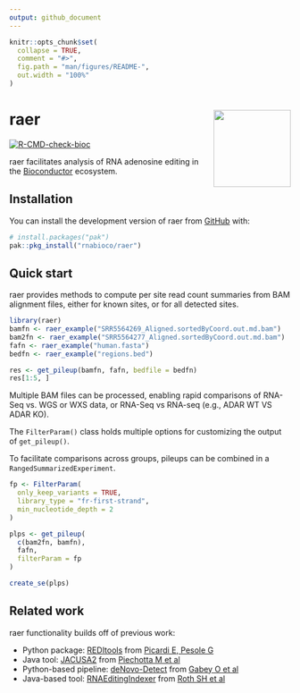 ```yaml
---
output: github_document
---
```


<!-- README.md is generated from README.Rmd. Please edit that file -->

```r
knitr::opts_chunk$set(
  collapse = TRUE,
  comment = "#>",
  fig.path = "man/figures/README-",
  out.width = "100%"
)
```

# raer <a href="https://rnabioco.github.io/raer"><img src="man/figures/logo.png" align="right" height="138" /></a>

<!-- badges: start -->
[![R-CMD-check-bioc](https://github.com/rnabioco/raer/actions/workflows/check-bioc.yml/badge.svg)](https://github.com/rnabioco/raer/actions/workflows/check-bioc.yml)
<!-- badges: end -->

raer facilitates analysis of RNA adenosine editing in the
[Bioconductor](https://bioconductor.org/) ecosystem.

## Installation

You can install the development version of raer from [GitHub](https://github.com/) with:

``` r
# install.packages("pak")
pak::pkg_install("rnabioco/raer")
```

## Quick start

raer provides methods to compute per site read count summaries from BAM
alignment files, either for known sites, or for all detected sites.

```r
library(raer)
bamfn <- raer_example("SRR5564269_Aligned.sortedByCoord.out.md.bam")
bam2fn <- raer_example("SRR5564277_Aligned.sortedByCoord.out.md.bam")
fafn <- raer_example("human.fasta")
bedfn <- raer_example("regions.bed")

res <- get_pileup(bamfn, fafn, bedfile = bedfn)
res[1:5, ]
```

Multiple BAM files can be processed, enabling rapid comparisons of RNA-Seq vs.
WGS or WXS data, or RNA-Seq vs RNA-seq (e.g., ADAR WT VS ADAR KO).

The `FilterParam()` class holds multiple options for customizing the output of 
`get_pileup()`.

To facilitate comparisons across groups, pileups can be combined in a 
`RangedSummarizedExperiment`. 

```r
fp <- FilterParam(
  only_keep_variants = TRUE,
  library_type = "fr-first-strand",
  min_nucleotide_depth = 2
)

plps <- get_pileup(
  c(bam2fn, bamfn),
  fafn,
  filterParam = fp
)

create_se(plps)
```

## Related work

raer functionality builds off of previous work:  

 - Python package: [REDItools](https://github.com/BioinfoUNIBA/REDItools) from [Picardi E, Pesole G](https://doi.org/10.1093/bioinformatics/btt287)   
 - Java tool: [JACUSA2](https://github.com/dieterich-lab/JACUSA2)  from [Piechotta M et al ](https://doi.org/10.1186/s12859-016-1432-8)    
 - Python-based pipeline: [deNovo-Detect](https://github.com/a2iEditing/deNovo-Detect) from [Gabey O et al ](https://doi.org/10.1038/s41467-022-28841-4)   
 - Java-based tool: [RNAEditingIndexer](https://github.com/a2iEditing/RNAEditingIndexer) from [Roth SH et al](https://doi.org/10.1038/s41592-019-0610-9)  
